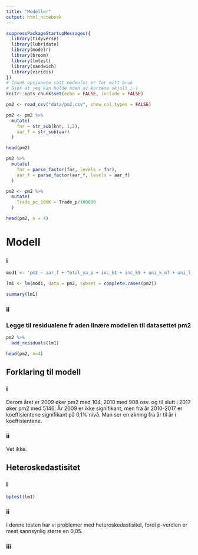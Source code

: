 ```yaml
---
title: "Modeller"
output: html_notebook
---
```


```r
suppressPackageStartupMessages({
  library(tidyverse)
  library(lubridate)
  library(modelr)
  library(broom)
  library(lmtest)
  library(sandwich)
  library(viridis)
})
# Chunk opsjonene satt nedenfor er for mitt bruk
# Gjør at jeg kan holde noen av kortene skjult ;-)
knitr::opts_chunk$set(echo = FALSE, include = FALSE)
```


```r
pm2 <- read_csv("data/pm2.csv", show_col_types = FALSE)
```


```r
pm2 <- pm2 %>% 
  mutate(
    fnr = str_sub(knr, 1,2),
    aar_f = str_sub(aar)
  )
```


```r
head(pm2)
```


```r
pm2 %>% 
  mutate(
    fnr = parse_factor(fnr, levels = fnr),
    aar_f = parse_factor(aar_f, levels = aar_f)
  )
```


```r
pm2 <- pm2 %>% 
  mutate(
    Trade_pc_100K = Trade_p/100000
  ) 
```

```r
head(pm2, n = 4)
```

# Modell

### i

```r
mod1 <- 'pm2 ~ aar_f + Total_ya_p + inc_k1 + inc_k5 + uni_k_mf + uni_l_mf + Trade_pc_100K'
```


```r
lm1 <- lm(mod1, data = pm2, subset = complete.cases(pm2))
```

```r
summary(lm1)
```

### ii

### Legge til residualene fr aden linære modellen til datasettet pm2

```r
pm2 %>% 
  add_residuals(lm1)

head(pm2, n=4)
```

## Forklaring til modell

### i 
Derom året er 2009 øker pm2 med 104, 2010 med 908 osv. og til slutt i 2017 øker pm2 med 5146. 
År 2009 er ikke signifikant, men fra år 2010-2017 er koeffisientene signifikant på 0,1% nivå. Man ser en økning fra år til år i koeffisientene. 

### ii 

Vet ikke.

## Heteroskedastisitet 

### i

```r
bptest(lm1)
```

### ii 

I denne testen har vi problemer med heteroskedastisitet, fordi p-verdien er mest sannsynlig større en 0,05. 

### iii


